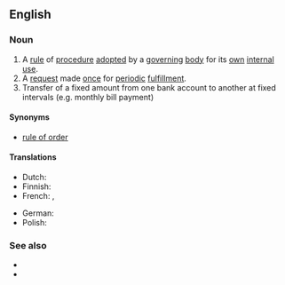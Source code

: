 ==English==

===Noun===
{{en-noun}}

# A [[rule]] of [[procedure]] [[adopt]]ed by a [[governing]] [[body]] for its [[own]] [[internal]] [[use]].
# A [[request]] made [[once]] for [[periodic]] [[fulfillment]].
# Transfer of a fixed amount from one bank account to another at fixed intervals (e.g. monthly bill payment)

====Synonyms====
* {{sense|rule of procedure}} [[rule of order]]

====Translations====
{{trans-top|Regular transfer of fixed sum between bank accounts}}
* Dutch: {{t+|nl|domiciliëring|f}}
* Finnish: {{t|fi|maksupalvelusopimus}}
* French: {{t+|fr|domiciliation|f}}, {{t|fr|ordre permanent|m}}
{{trans-mid}}
* German: {{t+|de|Dauerauftrag|m}}
* Polish: {{t|pl|zlecenie stałe}}
{{trans-bottom}}

===See also===
* {{pedialite}}
*{{l|en|payment order}}